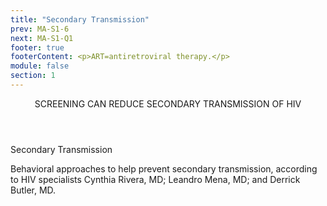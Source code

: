 ```yaml
---
title: "Secondary Transmission"
prev: MA-S1-6
next: MA-S1-Q1
footer: true
footerContent: <p>ART=antiretroviral therapy.</p>
module: false
section: 1
---
```


<Header>
  SCREENING CAN
  <span className="text-red"> REDUCE SECONDARY TRANSMISSION</span> OF HIV
</Header>
<SingleLayout center>
  <div style={{ paddingButtom: "10px" }}>
    <span className="text-red text-2rem font-sans">Secondary Transmission</span>
    <br />
    <p className="font-sans text-[#707070] lg:text-1.5rem">
      Behavioral approaches to help prevent secondary transmission, according to
      HIV specialists Cynthia Rivera, MD; Leandro Mena, MD; and Derrick Butler,
      MD.
    </p>
  </div>
  <VPlayer src="/Help_Stop_the_Virus.mp4" />
</SingleLayout>
